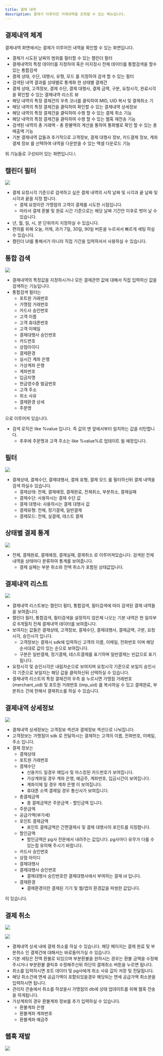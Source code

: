 ```yaml
---
title: 결제 내역
description: 결제가 이루어진 거래내역을 조회할 수 있는 메뉴입니다.
---
```





## 결제내역 체계

결제내역 화면에서는 결제가 이루어진 내역을 확인할 수 있는 화면입니다.

* 결제가 시도된 날짜의 범위를 필터할 수 있는 캘린더 필터
* 결제내역의 특정 데이터를 지정하여 혹은 미지정시 전체 데이터를 통합검색을 할수 있는 통합검색
* 결제 상태, 수단, 대행사, 유형, 모드 를 지정하여 검색 할 수 있는 필터
* 검색된 내역 결과를 상태별로 통계화 한 상태별 결제건
* 결제 상태, 고객정보, 결제 수단, 결제 대행사, 결제 금액, 구분, 요청시각, 완료시각을 확인할 수 있는 결제내역 리스트 뷰
* 해당 내역의 특정 결제건의 우측 코너를 클릭하여 MID, UID 복사 및 결제취소 기
* 해당 내역의 특정 결제건을 클릭하여 확인할 수 있는 결제내역 상세정보
* 해당 내역의 특정 결제건을 클릭하여 수행 할 수 있는 결제 취소 기능
* 해당 내역의 특정 결제건을 클릭하여 수행 할 수 있는 웹훅 재전송 기능
* 검색된 내역의 총 거래액 - 총 환불액의 계산을 통하여 통화별로 확인 할 수 있는 총 매출액 기능
* 기본 결제내역 값들과 추가적으로 고객정보, 결제 대행사 정보, 카드결제 정보, 계좌결제 정보 를 선택하여 내역을 다운받을 수 있는 엑셀 다운로드 기능

위 기능들로 구성되어 있는 화면입니다.\\

## 캘린더 필터

![](</gitbook-assets/ko/Screen Shot 2022-06-20 at 5.23.19 PM.png>)

* 결제 요청시각 기준으로 검색하고 싶은 결제 내역의 시작 날짜 및 시각과 끝 날짜 및 시각과 끝을 지정 합니다.
  * 결제 요청이란 가맹점의 고객이 결제를 시도한 시점입니다.
  * 따라서 결제 환불 및 완료 시간 기준으로는 해당 날짜 기간안 이후로 벗어 날 수 있습니다.
* 년, 월, 일, 시, 분 단위까지 지정하실 수 있습니다.
* 편의를 위해 오늘, 어제, 과거 7일, 30일, 90일 버튼을 누르셔서 빠르게 세팅 하실 수 있습니다.
* 캘린더 UI를 통해서가 아니라 직접 기간을 입력하셔서 사용하실 수 있습니다.

## 통합 검색

![](</gitbook-assets/ko/Screen Shot 2022-06-20 at 5.36.36 PM.png>)

* 결제내역의 특정값을 지정하시거나 모든 결제관련 값에 대해서 직접 입력하신 값을 검색하는 기능입니다.
* 통합검색 필터는
  * 포트원 거래번호
  * 가맹점 거래번호
  * 카드사 승인번호
  * 고객 이름
  * 고객 휴대폰번호
  * 고객 이메일
  * 결제대행사 승인번호
  * 카드번호
  * 상점아이디
  * 결제환경
  * 실시간 계좌 은행
  * 가상계좌 은행
  * 계좌번호
  * 입금자명
  * 현금영수증 발급번호
  * 고객 주소
  * 취소 사유
  * 결제환경 상세
  * 주문명

으로 이루어져 있습니다.

* 검색 로직은 like %value 입니다. 즉 값의 맨 앞에서부터 일치하는 값을 리턴합니다.
  * 추후에 주문명과 고객 주소는 like %value%로 업데이트 될 예정입니다.

## 필터

![](</gitbook-assets/ko/Screen Shot 2022-06-20 at 6.27.42 PM.png>)

* 결제상태, 결제수단, 결제대행사, 결제 유형, 결제 모드 를 필터하신뒤 결제 내역을 검색 하실수 있습니다.
  * 결제상태: 전체, 결제예정, 결제완료, 전체취소, 부분취소, 결제실패
  * 결제수단: 사용하시는 결제 수단 값
  * 결제 대행사: 사용하시는 결제 대행사 값
  * 결제유형: 전체, 정기결제, 일반결제
  * 결제모드: 전체, 실결제, 테스트 결제

## 상태별 결제 통계

![](</gitbook-assets/ko/Screen Shot 2022-06-20 at 6.37.46 PM.png>)

* 전체, 결제완료, 결제예정, 결제실패, 결제취소 로 이루어져있습니다. 검색된 전체 내역을 상태마다 분류하여 통계를 보여줍니다.
  * 결제 실패는 부분 취소와 전액 취소가 포함된 상태값입니다.

## 결제내역 리스트

![](</gitbook-assets/ko/image (277).png>)

* 결제내역 리스트뷰는 캘린더 필터, 통합검색, 필터검색에 따라 검색된 결제 내역들을 보여줍니다.
* 캘린더 필터, 통합검색, 필터검색을 설정하지 않은체 나오는 기본 내역은 현 일자부로 6개월치 전체 결제내역 데이터를 보여줍니다.
* 보여지는 값들은 결제상태, 고객정보, 결제수단, 결제대행사, 결제금액, 구분, 요청시각, 승인시각 입니다.
  * 고객정보는 결제시 sdk에 입력하신 고객의 이름, 이메일, 전화번호 이며 해당 순서대로 값이 있는 순으로 보여집니다.
  * 구분은 일반결제, 정기결제, 테스트결제를 표기하며 일반결제는 빈값으로 표기됩니다.
* 요청시각 및 승인시각은 내림차순으로 보여지며 요청시각 기준으로 보일지 승인시각 기준으로 보일지는 해당 값을 클릭하신뒤 선택하실 수 있습니다.
* 결제내역 리스트의 특정 결제건의 우측 을 누르시면 가맹점 거래번호(merchant\_uid) 및 포트원 거래번호 (imp\_uid) 를 복사하실 수 있고 결제완료, 부분취소 건에 한해서 결제취소를 하실 수 있습니다.

## 결제내역 상세정보

![](</gitbook-assets/ko/Screen Shot 2022-06-20 at 7.06.01 PM.png>)

* 결제내역 상세정보는 고객정보 섹션과 결제정보 섹션으로 나눠집니다.
* 고객정보는 가맹점이 sdk 로 전달하시는 결제하는 고객의 이름, 전화번호, 이메일, 주소 입니다.
* 결제 정보는
  * 결제상태
  * 포트원 거래번호
  * 결제수단
    * 신용카드 일경우 매입사 및 마스킹된 카드번호가 보여집니다.
    * 가상계좌일 경우 계좌 은행, 예금주, 계좌번호, 입금시간이 보여집니다.
    * 계좌이체 일 경우 계좌 은행 이 보여집니다.
    * 휴대폰 소액 결제일 경우 통신사가 보여집니다.
  * 총결제금액
    * 총 결제금액은 주문금액 - 할인금액 입니다.
  * 주문금액
  * 공급가액(부가세)
  * 포인트 결제금액
    * 포인트 결제금액은 간편결제사 및 결제 대행사의 포인트를 지칭합니다.
  * 할인금액
    * 할인금액은 pg사 전문에서 내려주는 값입니다. pg사마다 유무가 다를 수 있는점 유의해 주시기 바랍니다.
  * 카드사 승인번호
  * 상점 아이디
  * 결제대행사
  * 결제대행사 승인번호
    * 결제대행사 승인번호란 결제대행사에서 부여하는 결제 id 입니다.
  * 결제환경
    * 결제환경이란 결제된 기기 및 웹/앱의 환경값을 파씽한 값입니다.

이 있습니다.

## 결제 취소

![](</gitbook-assets/ko/Screen Shot 2022-06-20 at 8.28.25 PM.png>)

![](</gitbook-assets/ko/Screen Shot 2022-06-20 at 8.28.37 PM (1).png>)

* 결제내역 상세 내에 결제 취소를 하실 수 있습니다. 해당 페이지는 결제 완료 및 부분취소 인 결제건에 대해서는 바로들어가실 수 있습니다.
* 기본 세팅은 전액 환불로 되있으며 부분환불을 원하시는 경우는 환불 금액을 수정해주시거나 부분환불 클릭후 수정해주신뒤 하단의 결제취소 버튼을 누르면 됩니다.
* 취소를 입력하시면 포트 데이터 및 pg사에게 취소 사유 값이 저장 및 전달됩니다.
* 해당 취소건에 면세 공급가액이 포함되있을경우 해당되는 면세 공급가액 취소분을 입력하시면 됩니다.
* 관리자 콘솔에서 취소를 하셨을시 가맹점의 db에 상태 업데이트를 위해 웹훅 전송을 하게됩니다.
* 가상계좌의 경우 환불계좌 정보를 추가 입력하실 수 있습니다.
  * 환불계좌 은행
  * 환불계좌 계좌번호
  * 환불계좌 예금주

## 웹훅 재발

![](</gitbook-assets/ko/Screen Shot 2022-06-20 at 8.44.01 PM.png>)
